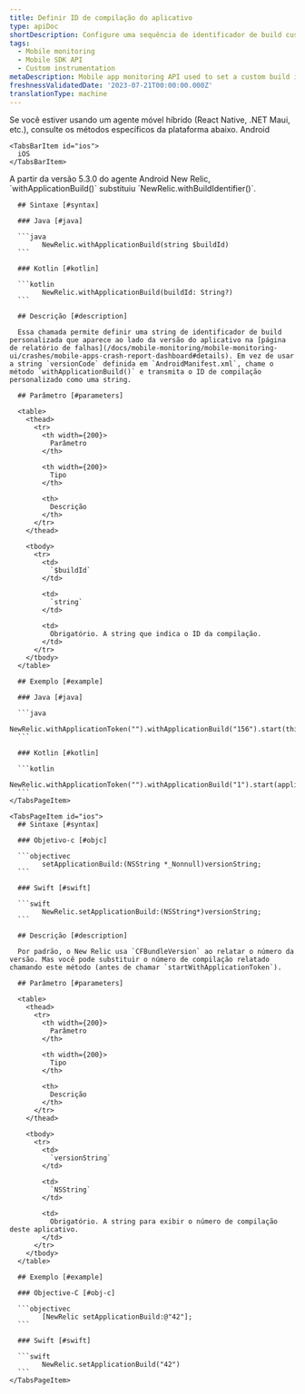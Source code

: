 ```yaml
---
title: Definir ID de compilação do aplicativo
type: apiDoc
shortDescription: Configure uma sequência de identificador de build customizada associada a uma interação.
tags:
  - Mobile monitoring
  - Mobile SDK API
  - Custom instrumentation
metaDescription: Mobile app monitoring API used to set a custom build identifier string that is associated with an interaction.
freshnessValidatedDate: '2023-07-21T00:00:00.000Z'
translationType: machine
---
```


<Callout variant="important">
  Se você estiver usando um agente móvel híbrido (React Native, .NET Maui, etc.), consulte os métodos específicos da plataforma abaixo.
</Callout>

<Tabs>
  <TabsBar>
    <TabsBarItem id="android">
      Android
    </TabsBarItem>

    <TabsBarItem id="ios">
      iOS
    </TabsBarItem>
  </TabsBar>

  <TabsPages>
    <TabsPageItem id="android">
      <Callout variant="important">
        A partir da versão 5.3.0 do agente Android New Relic, `withApplicationBuild()` substituiu `NewRelic.withBuildIdentifier()`.
      </Callout>

      ## Sintaxe [#syntax]

      ### Java [#java]

      ```java
            NewRelic.withApplicationBuild(string $buildId)
      ```

      ### Kotlin [#kotlin]

      ```kotlin
            NewRelic.withApplicationBuild(buildId: String?)
      ```

      ## Descrição [#description]

      Essa chamada permite definir uma string de identificador de build personalizada que aparece ao lado da versão do aplicativo na [página de relatório de falhas](/docs/mobile-monitoring/mobile-monitoring-ui/crashes/mobile-apps-crash-report-dashboard#details). Em vez de usar a string `versionCode` definida em `AndroidManifest.xml`, chame o método `withApplicationBuild()` e transmita o ID de compilação personalizado como uma string.

      ## Parâmetro [#parameters]

      <table>
        <thead>
          <tr>
            <th width={200}>
              Parâmetro
            </th>

            <th width={200}>
              Tipo
            </th>

            <th>
              Descrição
            </th>
          </tr>
        </thead>

        <tbody>
          <tr>
            <td>
              `$buildId`
            </td>

            <td>
              `string`
            </td>

            <td>
              Obrigatório. A string que indica o ID da compilação.
            </td>
          </tr>
        </tbody>
      </table>

      ## Exemplo [#example]

      ### Java [#java]

      ```java
            NewRelic.withApplicationToken("").withApplicationBuild("156").start(this.getApplication());
      ```

      ### Kotlin [#kotlin]

      ```kotlin
            NewRelic.withApplicationToken("").withApplicationBuild("1").start(applicationContext)
      ```
    </TabsPageItem>

    <TabsPageItem id="ios">
      ## Sintaxe [#syntax]

      ### Objetivo-c [#objc]

      ```objectivec
            setApplicationBuild:(NSString *_Nonnull)versionString;
      ```

      ### Swift [#swift]

      ```swift
            NewRelic.setApplicationBuild:(NSString*)versionString;
      ```

      ## Descrição [#description]

      Por padrão, o New Relic usa `CFBundleVersion` ao relatar o número da versão. Mas você pode substituir o número de compilação relatado chamando este método (antes de chamar `startWithApplicationToken`).

      ## Parâmetro [#parameters]

      <table>
        <thead>
          <tr>
            <th width={200}>
              Parâmetro
            </th>

            <th width={200}>
              Tipo
            </th>

            <th>
              Descrição
            </th>
          </tr>
        </thead>

        <tbody>
          <tr>
            <td>
              `versionString`
            </td>

            <td>
              `NSString`
            </td>

            <td>
              Obrigatório. A string para exibir o número de compilação deste aplicativo.
            </td>
          </tr>
        </tbody>
      </table>

      ## Exemplo [#example]

      ### Objective-C [#obj-c]

      ```objectivec
            [NewRelic setApplicationBuild:@"42"];
      ```

      ### Swift [#swift]

      ```swift
            NewRelic.setApplicationBuild("42")
      ```
    </TabsPageItem>
  </TabsPages>
</Tabs>